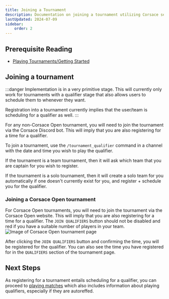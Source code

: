 ```yaml
---
title: Joining a Tournament
description: Documentation on joining a tournament utilizing Corsace services.
lastUpdated: 2024-07-09
sidebar:
    order: 2
---
```


## Prerequisite Reading

* [Playing Tournaments/Getting Started](../)

## Joining a tournament
:::danger
Implementation is in a very primitive stage. This will currently only work for tournaments with a qualifier stage that also allows users to schedule them to whenever they want.

Registration into a tournament currently implies that the user/team is scheduling for a qualifier as well. 
:::

For any non-Corsace Open tournament, you will need to join the tournament via the Corsace Discord bot. This will imply that you are also registering for a time for a qualifier.

To join a tournament, use the `/tournament_qualifier` command in a channel with the date and time you wish to play the qualifier.

If the tournament is a team tournament, then it will ask which team that you are captain for you wish to register. 

If the tournament is a solo tournament, then it will create a solo team for you automatically if one doesn't currently exist for you, and register + schedule you for the qualifier.

### Joining a Corsace Open tournament
For Corsace Open tournaments, you will need to join the tournament via the Corsace Open website. This will imply that you are also registering for a time for a qualifier. The `JOIN QUALIFIERS` button should not be disabled and red if you have a suitable number of players in your team.
![Image of Corsace Open tournament page](../../../../images/tournament_play/joining_qualifier.png)

After clicking the `JOIN QUALIFIERS` button and confirming the time, you will be registered for the qualifier. You can also see the time you have registered for in the `QUALIFIERS` section of the tournament page.

## Next Steps
As registering for a tournament entails scheduling for a qualifier, you can proceed to [playing matches](./playing-matches) which also includes information about playing qualifiers, especially if they are autoreffed.
